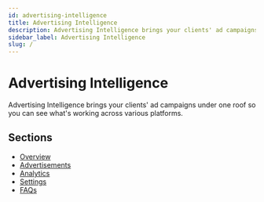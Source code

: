 ```yaml
---
id: advertising-intelligence
title: Advertising Intelligence
description: Advertising Intelligence brings your clients' ad campaigns under one roof so you can see what's working across various platforms.
sidebar_label: Advertising Intelligence
slug: /
---
```


# Advertising Intelligence

Advertising Intelligence brings your clients' ad campaigns under one roof so you can see what's working across various platforms.

## Sections

- [Overview](overview)
- [Advertisements](advertisements)
- [Analytics](analytics)
- [Settings](settings)
- [FAQs](faqs)